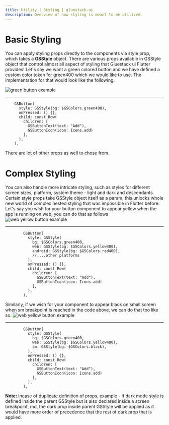 ```yaml
---
title: Utility | Styling | gluestack-ui
description: Overview of how styling is meant to be utilized.
---
```



<Meta title="Styling/Utility" />

# Basic Styling

You can apply styling props directly to the components via style prop, which takes a **GSStyle** object. There are various props available in GSStyle object that control almost all aspect of styling that Gluestack ui Flutter provides!
Let's say we want a green colored button and we have defined a custom color token for green400 which we would like to use. The implementation for that would look like the following.

![green button example](images/styling-utility-button-ex.png)
________________________________________________
```
    GSButton(
      style: GSStyle(bg: $GSColors.green400),
      onPressed: () {},
      child: const Row(
        children: [
          GSButtonText(text: "Add"),
          GSButtonIcon(icon: Icons.add)
        ],
      ),
    ),
```
There are lot of other props as well to chose from.


# Complex Styling

You can also handle more intricate styling, such as styles for different screen sizes, platform, system theme - light and dark and descendants. Certain style props take GSStyle object itself as a param, this unlocks whole new world of complex nested styling that was impossible in Flutter before.
Let's say you wish for your button component to appear yellow when the app is running on web, you can do that as follows
![web yellow button example](images/styling-utility-complex-ex1.png)
________________________________________________
```
        GSButton(
          style: GSStyle(
            bg: $GSColors.green400,
            web: GSStyle(bg: $GSColors.yellow400),
            android: GSStyle(bg: $GSColors.red400),
            //....other platforms
          ),
          onPressed: () {},
          child: const Row(
            children: [
              GSButtonText(text: "Add"),
              GSButtonIcon(icon: Icons.add)
            ],
          ),
        ),
```

Similarly, if we wish for your component to appear black on small screen when sm breakpoint is reached in the code above, we can do that too like so.
![web yellow button example](images/styling-utility-complex-ex2.png)
________________________________________________
```
        GSButton(
          style: GSStyle(
            bg: $GSColors.green400,
            web: GSStyle(bg: $GSColors.yellow400),
            sm: GSStyle(bg: $GSColors.black),
          ),
          onPressed: () {},
          child: const Row(
            children: [
              GSButtonText(text: "Add"),
              GSButtonIcon(icon: Icons.add)
            ],
          ),
        ),
```

**Note:** Incase of duplicate definition of props, example - if dark mode style is defined inside the parent GSStyle but is also declared inside a screen breakpoint, md, the dark prop inside parent GSStyle will be applied as it would have more order of precedence that the rest of dark prop that is applied. 
       
